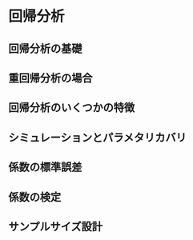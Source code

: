 # 回帰分析

## 回帰分析の基礎
## 重回帰分析の場合
## 回帰分析のいくつかの特徴
## シミュレーションとパラメタリカバリ
## 係数の標準誤差
## 係数の検定
## サンプルサイズ設計
<!-- 
7.1.3 シミュレーションとパラメータリカバリ

・シミュレーションデータ 1 つを使って回帰分析をすると，パラメータリカバリができる。
・シミュレーションデータを 10000 点使って回帰分析をすると，SE の意味がわかる。
・正規分布でない乱数データに対して lm 関数で分析すると，パラメータリカバリできない
・回帰係数が 0 の帰無仮説から小サンプルを大量に作って回帰係数の検定シミュレーション
・回帰係数が b のモデルから小サンプルを大量に作って，回帰係数の例数設計とする

7.3.1 残差の分散についての仮定?

・回帰分析の残差についての分析，考察の仕方について説明しているテキストは少ない。まずそこをカバー。
・その上で分散が均一的であるという仮定が満たされないと，係数の SE が過小評価されることを示す

7.2.2 全ての説明変数を含んでないと予測モデルとしてはダメだって

・予測に際して，本当はデータ生成メカニズムに寄与している変数があるが，それなしで予測すると係数にずれが生じることを示す。
・説明・記述のモデルとしては問題ないが，予測のモデルとして考えると問題があるということ。

7.2.3 時系列はよくわからないので無視してみます

・データの各点は独立である，という仮定が満たされないケースの一例として，時系列的なデータの場合（自己相関があるばあい）をあげて，データ生成する。
・データ生成モデルは状態空間モデルと同じにしておく。
・回帰分析での係数が真値からどれぐらいバイアスを生じているかをデモンストレーションする。
・状態空間モデルで推定すると正しくパラメータリカバリができることを示す。
・これは誤差が独立でない問題なので，階層モデルとも関係する。 -->
